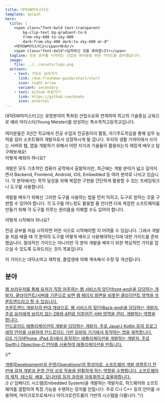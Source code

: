 ```yaml
---
title: 대덕SW마이스터고
template: splash
hero:
  title: |
    <span class="font-bold text-transparent
        bg-clip-text bg-gradient-to-b
        from-sky-600 to-sky-800
        dark:from-sky-400 dark:to-sky-600 mr-0"
    >대덕SW마이스터고</span>에<br/>
    <span class="font-bold">입학하신 것을 축하합니다!</span>
  tagline: 전공 공부를 시작하는 신입생 여러분을 위한 가이드를 준비했습니다.
  image:
    file: ../../assets/logo.png
  actions:
    - text: 가이드 보러가기
      link: /dsm-freshman-guide/start/start
      icon: right-arrow
      variant: secondary
    - text: Github 바로가기
      link: https://github.com/dsmhs
      icon: external
---
```



<div class="text-2xl font-semibold max-w-[790px]">
대덕SW마이스터고는 유망분야의 특화된 산업수요와 연계하여 최고의 기술중심 교육으로 예비 마이스터(Young Meister)를 양성하는 특수목적고등학교입니다.
</div>

<br/>

<div class="w-full flex flex-col gap-8">
<div class="text-lg max-w-[830px] text-justify">
  여러분들은 3년간 학교에서 전공 수업과 전공동아리 활동, 자기주도학습을 통해 실무 능력을 길러 소프트웨어 개발자로서 성장하시게 될 겁니다. 우리의 생활 가까이에서 쓰이는 서버와 웹, 앱을 개발하기 위해서 어떤 지식과 기술들이 활용되는지 재밌게 배우고 탐구해보세요!
</div>

<div class="text-lg max-w-[830px] text-justify">

  <div class="mb-2">
  <span class="font-semibold text-transparent text-sky-700 dark:text-sky-500">어떻게 배워야 하나요?</span>
  </div>

  개발은 모두 기초적인 컴퓨터 공학에서 출발하지만, 최근에는 개발 분야가 넓고 깊어지면서 Backend, Frontend, Android, iOS, Embedded 등 여러 분야로 나뉘고 있습니다. 각 분야에서는 목적 달성을 위해 복잡한 구현을 간단하게 활용할 수 있는 프레임워크나 도구를 사용합니다. 

  개발을 배우기 위해선 그러한 도구를 사용하는 법을 먼저 익히고, 도구로 원하는 것을 구현할 수 있어야 합니다. 각 도구를 어느정도 활용할 줄 안다면 더욱 복잡한 소프트웨어를 만들기 위해 각 도구를 이루는 원리들을 이해할 수도 있어야 합니다. 
</div>

<div class="text-lg max-w-[830px] text-justify">

  <div class="mb-2">
  <span class="font-semibold text-transparent text-sky-700 dark:text-sky-500">어떻게 시작해야 하나요?</span>
  </div>

  전공 공부를 처음 시작하면 어떤 식으로 시작해야할 지 어려울 수 있습니다. 그래서 개발을 처음 배울 때 각 분야의 도구를 어떻게 배우고 사용해야하는지에 대한 가이드를 준비했습니다. 절대적인 가이드는 아니지만 각 분야 개발을 배우기 위한 핵심적인 가닥을 잡으실 수 있도록 도와드리는 것이 목표입니다.

  이 가이드는 대덕소마고 재학생, 졸업생에 의해 계속해서 수정 및 개선됩니다.
  </div>
</div>

## 분야

<CardGrid stagger>

  <a href="/dsm-freshman-guide/frontend/00-start/" class="no-underline">
    <div class="hover:shadow-lg transition">
      <Card title="Frontend" icon="puzzle">
        웹 브라우저를 통해 유저가 직접 마주하는 웹 서비스의 앞단(front-end)을 담당하는 개발자. 클라이언트/서버를 기준으로 보면 웹 페이지 화면을 비롯한 클라이언트 영역을 프론트엔드라고 할 수 있습니다. 
      </Card>
    </div>
  </a>

  <a href="/dsm-freshman-guide/backend/00-start/" class="no-underline">
    <div class="hover:shadow-lg transition">
      <Card title="Backend" icon="laptop">
        프론트엔드 개발자의 반대 개념으로, 웹 서비스의 뒷단(Back-end)을 담당하는 개발자. 주로 유저에게 보이지 않는 DB와 API로 이루어진 서버 영역을 관리, 개발하는 역할을 합니다. 
      </Card>
    </div>
  </a>

  <a href="/dsm-freshman-guide/android/00-start/" class="no-underline">
    <div class="hover:shadow-lg transition">
      <Card title="Android" icon="rocket">
        안드로이드 애플리케이션의 개발을 담당하는 개발자. 주로 Java나 Kotlin 등의 프로그래밍 언어를 사용하여 안드로이드 기반 모바일 기기에서 동작하는 앱을 제작합니다.
      </Card>
    </div>
  </a>
  
  <a href="/dsm-freshman-guide/ios/00-start/" class="no-underline">
    <div class="hover:shadow-lg transition">
      <Card title="iOS" icon="apple">
        iOS 기기(iPhone, iPad 등)에서 동작하는 애플리케이션을 개발하는 개발자. 주로 Swift나 Objective-C 언어를 사용하여 애플리케이션을 만듭니다.
      </Card>
    </div>
  </a>
  
  {/* <a href="/devops/00-start/" class="no-underline">
    <div class="hover:shadow-lg transition">
      <Card title="DevOps" icon="setting">
        개발(Development)과 운영(Operations)의 합성어로, 소프트웨어 개발 생명주기 전반에 걸쳐 개발과 운영 간의 상호 작용을 원활하게 하는 역할을 수행합니다. 소프트웨어의 제작, 테스팅, 배포, 모니터링 등의 과정을 자동화하고 효율화합니다.
      </Card>
    </div>
  </a> */}
  {/* <Card title="Embedded" icon="linux">
    임베디드 시스템(Embedded System)을 개발하는 개발자로, 하드웨어와 소프트웨어를 결합하여 특정 기능을 수행하는 장치를 만듭니다. 주로 C나 C++ 등의 언어를 사용하며, 마이크로프로세서나 마이크로컨트롤러 기반의 시스템을 다룹니다.
  </Card> */}
</CardGrid>
